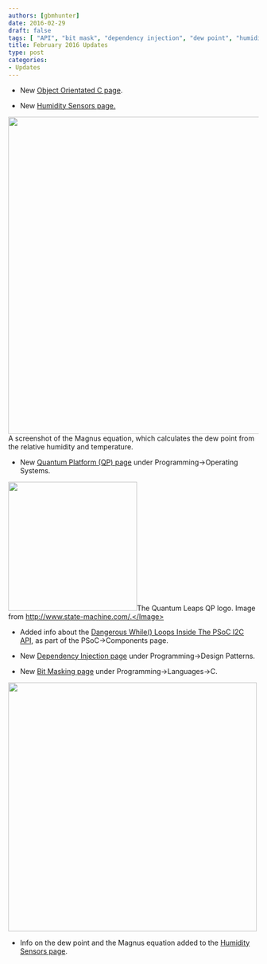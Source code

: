 ```yaml
---
authors: [gbmhunter]
date: 2016-02-29
draft: false
tags: [ "API", "bit mask", "dependency injection", "dew point", "humidity", "I2C", "Magnus", "object-orientated", " C", "PSoC", "QP" ]
title: February 2016 Updates
type: post
categories:
- Updates
---
```



* New [Object Orientated C page](/programming/languages/c/object-orientated-c).

* New [Humidity Sensors page.](/electronics/components/sensors/humidity-sensors)


<Image src={magnus_equation_humidity_temperature_and_dew_point} width="637px">A screenshot of the Magnus equation, which calculates the dew point from the relative humidity and temperature.</Image>

* New [Quantum Platform (QP) page](/programming/operating-systems/quantum-platform-qp) under Programming->Operating Systems.  


<Image src={quantum_leaps_qp_logo} width="259px">The Quantum Leaps QP logo. Image from http://www.state-machine.com/.</Image>

* Added info about the [Dangerous While() Loops Inside The PSoC I2C API](/programming/microcontrollers/psoc/components#dangerous-while-loops), as part of the PSoC->Components page.

* New [Dependency Injection page](/programming/design-patterns/dependency-injection) under Programming->Design Patterns.

* New [Bit Masking page](/programming/languages/c/bit-fields-and-bit-manipulation-masking) under Programming->Languages->C.  


<Image src={binary_sparse_matrix_style} width="500px"></Image>

* Info on the dew point and the Magnus equation added to the [Humidity Sensors page](/electronics/components/sensors/humidity-sensors).